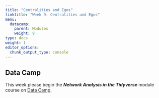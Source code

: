 ```yaml
---
title: "Centralities and Egos"
linktitle: "Week 9: Centralities and Egos"
menu:
  datacamp:
    parent: Modules
    weight: 9
type: docs
weight: 1
editor_options: 
  chunk_output_type: console
---
```


## Data Camp
This week please begin the ***Network Analysis in the Tidyverse*** module course on [Data Camp](https://www.datacamp.com/){target="_blank"}. 
